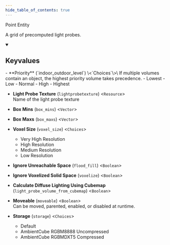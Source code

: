 ```yaml
---
hide_table_of_contents: true
---
```


<!---
!!!!!!
THIS PAGE IS AUTOGENERATED FROM GAME FGD DEFINITIONS!
DO NOT EDIT MANUALLY!
!!!!!!

In order to make edits, you can make an annotation file in /fgd_dump_overrides
-->


Point Entity

A grid of precomputed light probes.

<details open>
<summary><h2>Keyvalues</h2></summary>
- **Priority** (`indoor_outdoor_level`) \<`Choices`\>\
If multiple volumes contain an object, the highest priority volume takes precedence.
  - Lowest
  - Low
  - Normal
  - High
  - Highest


- **Light Probe Texture** (`lightprobetexture`) \<`Resource`\>\
Name of the light probe texture

- **Box Mins** (`box_mins`) \<`Vector`\>

- **Box Maxs** (`box_maxs`) \<`Vector`\>

- **Voxel Size** (`voxel_size`) \<`Choices`\>
  - Very High Resolution
  - High Resolution
  - Medium Resolution
  - Low Resolution


- **Ignore Unreachable Space** (`flood_fill`) \<`Boolean`\>

- **Ignore Voxelized Solid Space** (`voxelize`) \<`Boolean`\>

- **Calculate Diffuse Lighting Using Cubemap** (`light_probe_volume_from_cubemap`) \<`Boolean`\>

- **Moveable** (`moveable`) \<`Boolean`\>\
Can be moved, parented, enabled, or disabled at runtime.

- **Storage** (`storage`) \<`Choices`\>
  - Default
  - AmbientCube RGBM8888 Uncompressed
  - AmbientCube RGBMDXT5 Compressed



 </details>

